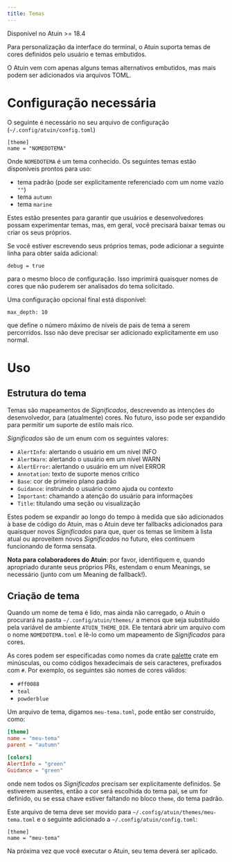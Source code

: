 ```yaml
---
title: Temas
---
```


Disponível no Atuin >= 18.4

Para personalização da interface do terminal, o Atuin suporta temas de cores definidos pelo usuário e temas embutidos.

O Atuin vem com apenas alguns temas alternativos embutidos, mas mais podem ser adicionados via arquivos TOML.

# Configuração necessária

O seguinte é necessário no seu arquivo de configuração (`~/.config/atuin/config.toml`)

```
[theme]
name = "NOMEDOTEMA"
```

Onde `NOMEDOTEMA` é um tema conhecido. Os seguintes temas estão disponíveis prontos para uso:

* tema padrão (pode ser explicitamente referenciado com um nome vazio `""`)
* tema `autumn`
* tema `marine`

Estes estão presentes para garantir que usuários e desenvolvedores possam experimentar temas, mas, em geral, você precisará baixar temas ou criar os seus próprios.

Se você estiver escrevendo seus próprios temas, pode adicionar a seguinte linha para obter saída adicional:

```
debug = true
```

para o mesmo bloco de configuração. Isso imprimirá quaisquer nomes de cores que não puderem ser analisados do tema solicitado.

Uma configuração opcional final está disponível:

```
max_depth: 10
```

que define o número máximo de níveis de pais de tema a serem percorridos. Isso não deve precisar ser adicionado explicitamente em uso normal.

# Uso

## Estrutura do tema

Temas são mapeamentos de *Significados*, descrevendo as intenções do desenvolvedor, para (atualmente) cores. No futuro, isso pode ser expandido para permitir um suporte de estilo mais rico.

*Significados* são de um enum com os seguintes valores:

* `AlertInfo`: alertando o usuário em um nível INFO
* `AlertWarn`: alertando o usuário em um nível WARN
* `AlertError`: alertando o usuário em um nível ERROR
* `Annotation`: texto de suporte menos crítico
* `Base`: cor de primeiro plano padrão
* `Guidance`: instruindo o usuário como ajuda ou contexto
* `Important`: chamando a atenção do usuário para informações
* `Title`: titulando uma seção ou visualização

Estes podem se expandir ao longo do tempo à medida que são adicionados à base de código do Atuin, mas o Atuin deve ter fallbacks adicionados para quaisquer novos *Significados* para que, quer os temas se limitem à lista atual ou aproveitem novos *Significados* no futuro, eles continuem funcionando de forma sensata.

**Nota para colaboradores do Atuin**: por favor, identifiquem e, quando apropriado durante seus próprios PRs, estendam o enum Meanings, se necessário (junto com um Meaning de fallback!).

## Criação de tema

Quando um nome de tema é lido, mas ainda não carregado, o Atuin o procurará na pasta
`~/.config/atuin/themes/` a menos que seja substituído pela variável de ambiente `ATUIN_THEME_DIR`. Ele tentará abrir um arquivo com o nome `NOMEDOTEMA.toml` e lê-lo como um
mapeamento de *Significados* para cores.

As cores podem ser especificadas como nomes da crate [palette](https://ogeon.github.io/docs/palette/master/palette/named/index.html)
crate em minúsculas, ou como códigos hexadecimais de seis caracteres, prefixados com `#`. Por exemplo,
os seguintes são nomes de cores válidos:

* `#ff0088`
* `teal`
* `powderblue`

Um arquivo de tema, digamos `meu-tema.toml`, pode então ser construído, como:

```toml
[theme]
name = "meu-tema"
parent = "autumn"

[colors]
AlertInfo = "green"
Guidance = "green"

```

onde nem todos os *Significados* precisam ser explicitamente definidos. Se estiverem ausentes,
então a cor será escolhida do tema pai, se um for definido, ou se essa
chave estiver faltando no bloco `theme`, do tema padrão.

Este arquivo de tema deve ser movido para `~/.config/atuin/themes/meu-tema.toml` e o
seguinte adicionado a `~/.config/atuin/config.toml`:

```
[theme]
name = "meu-tema"
```

Na próxima vez que você executar o Atuin, seu tema deverá ser aplicado.